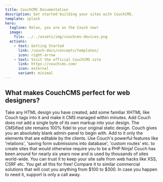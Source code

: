 ```yaml
---
title: CouchCMS Documentation
description: Get started building your sites with CouchCMS.
template: splash
hero:
  tagline: Relax, you are on the Couch now!
  image:
    file: ../../assets/img/couchcms-devices.png
  actions:
    - text: Getting Started
      link: /couch-docs/concepts/templates/
      icon: right-arrow
    - text: Visit the official CouchCMS site
      link: https://couchcms.com/
      icon: external
      variant: minimal
---
```



## What makes CouchCMS perfect for web designers?

<CardGrid stagger>
 <Card title="No Knowledge of PHP Expected!" icon="seti:php">
  Take any HTML design you have created, add some familiar XHTML like Couch tags into it and make it CMS managed within minutes.
 </Card>
 <Card title="Your Markup Remains Untouched" icon="seti:html">
  Add Couch does not add a single byte of its own markup into your design. The CMSified site remains 100% fidel to your original static design.
 </Card>
 <Card title="Clients Love the Simple Admin Panel" icon="heart">
  Couch gives you an absolutely blank admin-panel to begin with. Add to it only the elements that are editable by the clients.
 </Card>
 <Card title="Simple But Not For Only Simple Sites!" icon="rocket">
  Use Couch's powerful features like 'relations', 'saving form submissions into database', 'custom routes' etc. to create sites that would otherwise require you to be a PHP Ninja!
 </Card>
 <Card title="Time-Tested and Secure" icon="seti:clock">
  Couch has been around for nearly six years now and is used by thousands of sites world-wide. You can trust it to keep your site safe from web hacks like XSS, CSRF etc.
 </Card>
 <Card title="Open Source and Free!" icon="seti:github">
  You get all this for free! Compare it to similar commercial solutions that will cost you anything from $100 to $300. In case you happen to need it, support is only a call away.
 </Card>
</CardGrid>
